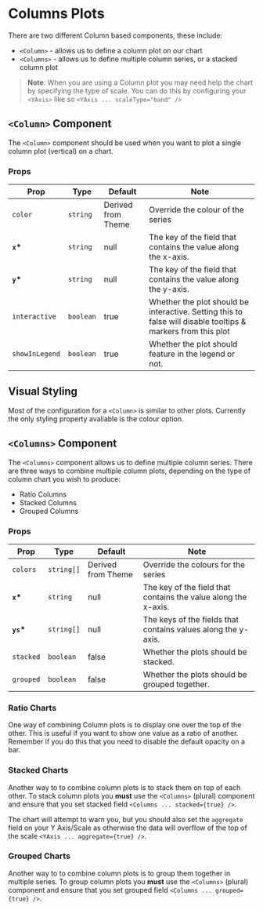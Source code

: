 
<Meta title="XYCharts/Column" />

# Columns Plots

There are two different Column based components, these include:

-   `<Column>` - allows us to define a column plot on our chart
-   `<Columns>` - allows us to define multiple column series, or a stacked column plot

> **Note**: When you are using a Column plot you may need help the chart by specifying the type of scale. You can do this by configuring your `<YAxis>` like so `<YAxis ... scaleType="band" />`

<Canvas>
    <Story id="xycharts-column--basic" />
</Canvas>

## `<Column>` Component

The `<Column>` component should be used when you want to plot a single column plot (vertical) on a chart.

### Props

| Prop           | Type      | Default            | Note                                                                                                         |
| -------------- | --------- | ------------------ | ------------------------------------------------------------------------------------------------------------ |
| `color`        | `string`  | Derived from Theme | Override the colour of the series                                                                            |
| **`x`\***      | `string`  | null               | The key of the field that contains the value along the x-axis.                                               |
| **`y`\***      | `string`  | null               | The key of the field that contains the value along the y-axis.                                               |
| `interactive`  | `boolean` | true               | Whether the plot should be interactive. Setting this to false will disable tooltips & markers from this plot |
| `showInLegend` | `boolean` | true               | Whether the plot should feature in the legend or not.                                                        |

## Visual Styling

Most of the configuration for a `<Column>` is similar to other plots. Currently the only styling property avaliable is the colour option.

<Canvas>
    <Story id="xycharts-column--color" />
</Canvas>

## `<Columns>` Component

The `<Columns>` component allows us to define multiple column series. There are three ways to combine multiple column plots, depending on the type of column chart you wish to produce:

-   Ratio Columns
-   Stacked Columns
-   Grouped Columns

### Props

| Prop       | Type       | Default            | Note                                                           |
| ---------- | ---------- | ------------------ | -------------------------------------------------------------- |
| `colors`   | `string[]` | Derived from Theme | Override the colours for the series                            |
| **`x`\***  | `string`   | null               | The key of the field that contains the value along the x-axis. |
| **`ys`\*** | `string[]` | null               | The keys of the fields that contains values along the y-axis.  |
| `stacked`  | `boolean`  | false              | Whether the plots should be stacked.                           |
| `grouped`  | `boolean`  | false              | Whether the plots should be grouped together.                  |

### Ratio Charts

One way of combining Column plots is to display one over the top of the other. This is useful if you want to show one value as a ratio of another. Remember if you do this that you need to disable the default opacity on a bar.

<Canvas>
    <Story id="xycharts-column--ratio" />
</Canvas>

### Stacked Charts

Another way to to combine column plots is to stack them on top of each other. To stack column plots you **must** use the `<Columns>` (plural) component and ensure that you set stacked field `<Columns ... stacked={true} />`.

The chart will attempt to warn you, but you should also set the `aggregate` field on your Y Axis/Scale as otherwise the data will overflow of the top of the scale `<YAxis ... aggregate={true} />`.

<Canvas>
    <Story id="xycharts-column--stacked" />
</Canvas>

### Grouped Charts

Another way to to combine column plots is to group them together in multiple series. To group column plots you **must** use the `<Columns>` (plural) component and ensure that you set grouped field `<Columns ... grouped={true} />`.

<Canvas>
    <Story id="xycharts-column--grouped" />
</Canvas>
